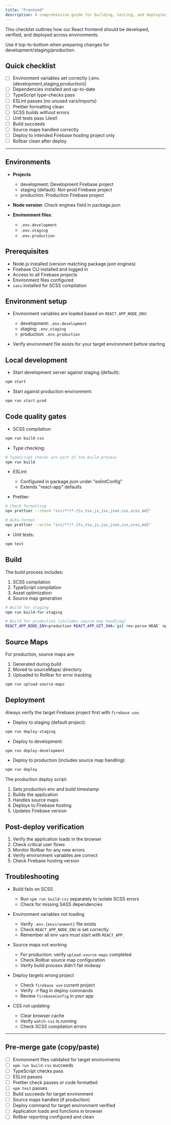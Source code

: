```yaml
---
title: "Frontend"
description: A comprehensive guide for building, testing, and deploying the Pivot frontend across environments.
---
```


This checklist outlines how our React frontend should be developed, verified, and deployed across environments.

Use it top-to-bottom when preparing changes for development/staging/production.

## Quick checklist

- [ ] Environment variables set correctly (.env.{development,staging,production})
- [ ] Dependencies installed and up-to-date
- [ ] TypeScript type-checks pass
- [ ] ESLint passes (no unused vars/imports)
- [ ] Prettier formatting clean
- [ ] SCSS builds without errors
- [ ] Unit tests pass (Jest)
- [ ] Build succeeds
- [ ] Source maps handled correctly
- [ ] Deploy to intended Firebase hosting project only
- [ ] Rollbar clean after deploy

---

## Environments

- **Projects**
  - development: Development Firebase project
  - staging (default): Not-prod Firebase project
  - production: Production Firebase project

- **Node version**: Check engines field in package.json
- **Environment files**: 
  - `.env.development`
  - `.env.staging`
  - `.env.production`

## Prerequisites

- Node.js installed (version matching package.json engines)
- Firebase CLI installed and logged in
- Access to all Firebase projects
- Environment files configured
- `sass` installed for SCSS compilation

## Environment setup

- Environment variables are loaded based on `REACT_APP_NODE_ENV`:
  - development: `.env.development`
  - staging: `.env.staging`
  - production: `.env.production`

- Verify environment file exists for your target environment before starting

## Local development

- Start development server against staging (default):

```bash
npm start
```

- Start against production environment:

```bash
npm run start-prod
```

## Code quality gates

- SCSS compilation:

```bash
npm run build-css
```

- Type checking:

```bash
# TypeScript checks are part of the build process
npm run build
```

- ESLint:
  - Configured in package.json under "eslintConfig"
  - Extends "react-app" defaults

- Prettier:

```bash
# Check formatting
npx prettier --check "src/**/*.{ts,tsx,js,jsx,json,css,scss,md}"

# Auto-format
npx prettier --write "src/**/*.{ts,tsx,js,jsx,json,css,scss,md}"
```

- Unit tests:

```bash
npm test
```

## Build

The build process includes:
1. SCSS compilation
2. TypeScript compilation
3. Asset optimization
4. Source map generation

```bash
# Build for staging
npm run build-for-staging

# Build for production (includes source map handling)
REACT_APP_NODE_ENV=production REACT_APP_GIT_SHA=`git rev-parse HEAD` npm run build
```

## Source Maps

For production, source maps are:
1. Generated during build
2. Moved to sourceMaps/ directory
3. Uploaded to Rollbar for error tracking

```bash
npm run upload-source-maps
```

## Deployment

Always verify the target Firebase project first with `firebase use`.

- Deploy to staging (default project):

```bash
npm run deploy-staging
```

- Deploy to development:

```bash
npm run deploy-development
```

- Deploy to production (includes source map handling):

```bash
npm run deploy
```

The production deploy script:
1. Sets production env and build timestamp
2. Builds the application
3. Handles source maps
4. Deploys to Firebase hosting
5. Updates Firebase version

## Post-deploy verification

1. Verify the application loads in the browser
2. Check critical user flows
3. Monitor Rollbar for any new errors
4. Verify environment variables are correct
5. Check Firebase hosting version

## Troubleshooting

- Build fails on SCSS
  - Run `npm run build-css` separately to isolate SCSS errors
  - Check for missing SASS dependencies

- Environment variables not loading
  - Verify `.env.{environment}` file exists
  - Check `REACT_APP_NODE_ENV` is set correctly
  - Remember all env vars must start with `REACT_APP_`

- Source maps not working
  - For production: verify `upload-source-maps` completed
  - Check Rollbar source map configuration
  - Verify build process didn't fail midway

- Deploy targets wrong project
  - Check `firebase use` current project
  - Verify `-P` flag in deploy commands
  - Review `firebaseConfig` in your app

- CSS not updating
  - Clear browser cache
  - Verify `watch-css` is running
  - Check SCSS compilation errors

---

## Pre-merge gate (copy/paste)

- [ ] Environment files validated for target environments
- [ ] `npm run build-css` succeeds
- [ ] TypeScript checks pass
- [ ] ESLint passes
- [ ] Prettier check passes or code formatted
- [ ] `npm test` passes
- [ ] Build succeeds for target environment
- [ ] Source maps handled (if production)
- [ ] Deploy command for target environment verified
- [ ] Application loads and functions in browser
- [ ] Rollbar reporting configured and clean
